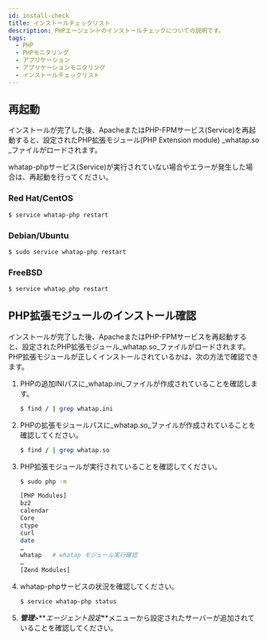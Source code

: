 ```yaml
---
id: install-check
title: インストールチェックリスト
description: PHPエージェントのインストールチェックについての説明です。
tags:
  - PHP
  - PHPモニタリング
  - アプリケーション
  - アプリケーションモニタリング
  - インストールチェックリスト
---
```


<!-- 구성 수정 -->

## 再起動

インストールが完了した後、ApacheまたはPHP-FPMサービス(Service)を再起動すると、設定されたPHP拡張モジュール(PHP Extension module) _whatap.so _ファイルがロードされます。

whatap-phpサービス(Service)が実行されていない場合やエラーが発生した場合は、再起動を行ってください。

### Red Hat/CentOS

```bash title=SH
$ service whatap-php restart
```

### Debian/Ubuntu

```bash title=SH
$ sudo service whatap-php restart
```

### FreeBSD

```bash title=SH
$ service whatap_php restart
```

## PHP拡張モジュールのインストール確認

インストールが完了した後、ApacheまたはPHP-FPMサービスを再起動すると、設定されたPHP拡張モジュール_whatap.so_ファイルがロードされます。PHP拡張モジュールが正しくインストールされているかは、次の方法で確認できます。

<!-- 설치가 완료된 후 Apache 또는 PHP-FPM 서비스(Service)를 다시 시작하면 설정된 PHP 확장 모듈(PHP Extension module) *whatap.so* 파일이 로딩됩니다.

PHP 확장 모듈이 잘 설치됐는지 다음의 방법으로 확인할 수 있습니다. -->

1.  PHPの追加INIパスに_whatap.ini_ファイルが作成されていることを確認します。

    ```bash title=SH
    $ find / | grep whatap.ini
    ```

2.  PHPの拡張モジュールパスに_whatap.so_ファイルが作成されていることを確認してください。

    ```bash title=SH
    $ find / | grep whatap.so
    ```

3.  PHP拡張モジュールが実行されていることを確認してください。

    ```bash title=SH
    $ sudo php -m

    [PHP Modules]
    bz2
    calendar
    Core
    ctype
    curl
    date
    …
    whatap   # whatap モジュール実行確認
    …
    [Zend Modules]
    ```

4.  whatap-phpサービスの状況を確認してください。

    ```bash title=SH
    $ service whatap-php status
    ```

5.  **_管理_**>**_エージェント設定_**メニューから設定されたサーバーが追加されていることを確認してください。 

    <ImgLang img='php-agent-list.png' />
